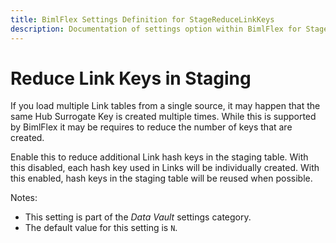 ---
title: BimlFlex Settings Definition for StageReduceLinkKeys
description: Documentation of settings option within BimlFlex for StageReduceLinkKeys
---
<head>
  <meta name="varigenceProduct" content="BimlFlex"></meta>
  <meta name="varigenceArticleType" content="Reference"></meta>
</head>


# Reduce Link Keys in Staging

If you load multiple Link tables from a single source, it may happen that the same Hub Surrogate Key is created multiple times. While this is supported by BimlFlex it may be requires to reduce the number of keys that are created.

Enable this to reduce additional Link hash keys in the staging table. With this disabled, each hash key used in Links will be individually created. With this enabled, hash keys in the staging table will be reused when possible.

Notes:

* This setting is part of the *Data Vault* settings category.
* The default value for this setting is `N`.

